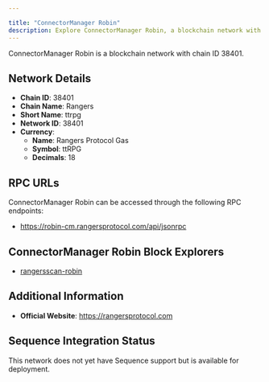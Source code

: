```yaml
---

title: "ConnectorManager Robin"
description: Explore ConnectorManager Robin, a blockchain network with chain ID 38401. Learn about its native currency, Rangers Protocol Gas, and how to interact with the network.
---
```




ConnectorManager Robin is a blockchain network with chain ID 38401.

## Network Details

- **Chain ID**: 38401
- **Chain Name**: Rangers
- **Short Name**: ttrpg
- **Network ID**: 38401
- **Currency**: 
  - **Name**: Rangers Protocol Gas
  - **Symbol**: ttRPG
  - **Decimals**: 18

## RPC URLs

ConnectorManager Robin can be accessed through the following RPC endpoints:

- https://robin-cm.rangersprotocol.com/api/jsonrpc

## ConnectorManager Robin Block Explorers

- [rangersscan-robin](https://robin-rangersscan.rangersprotocol.com)

## Additional Information

- **Official Website**: https://rangersprotocol.com

## Sequence Integration Status

This network does not yet have Sequence support but is available for deployment.
